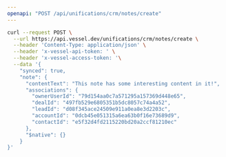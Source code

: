 ```yaml
---
openapi: "POST /api/unifications/crm/notes/create"
---
```


<RequestExample>

```bash Request
curl --request POST \
  --url https://api.vessel.dev/unifications/crm/notes/create \
  --header 'Content-Type: application/json' \
  --header 'x-vessel-api-token: ' \
  --header 'x-vessel-access-token: '\
  --data '{
    "synced": true,
    "note": {
      "contentText": "This note has some interesting content in it!",
      "associations": {
        "ownerUserId": "79d154aa0c7a571295a157369d448e65",
        "dealId": "497fb529e6805351b5dc8057c74a4a52",
        "leadId": "d08f345ace24509e911a0ea8e3d2203c",
        "accountId": "0dcb45e051315a6ea63b0f16e73689d9",
        "contactId": "e5f32d4fd2115220bd20a2ccf81210ec"
      },
      "$native": {}
    }
}'
```

</RequestExample>
